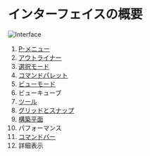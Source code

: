 # インターフェイスの概要

![Interface](/img/interface.png)

1. [P-メニュー](./file-menu)
2. [アウトライナー](./outliner)
3. [選択モード](./selection-mode)
4. [コマンドパレット](./command-palette)
5. [ビューモード](./view-mode)
6. ビューキューブ
7. [ツール](../tool)
8. [グリッドとスナップ](./grid-and-snap)
9. [構築平面](./construction-plane)
10. パフォーマンス
11. [コマンドバー](./command-bar)
12. 詳細表示

















